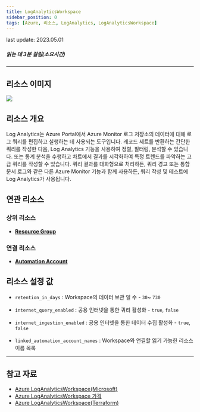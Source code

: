 ```yaml
---
title: LogAnalyticsWorkspace
sidebar_position: 0
tags: [Azure, 리소스, LogAnalytics, LogAnalyticsWorkspace]
---
```



<span className="theme-doc-version-badge badge badge--secondary">
    last update: 2023.05.01
</span>

##### 읽는 데 3분 걸림(소요시간)

*****

## 리소스 이미지
<img src={icon} />

## 리소스 개요
Log Analytics는 Azure Portal에서 Azure Monitor 로그 저장소의 데이터에 대해 로그 쿼리를 편집하고 실행하는 데 사용되는 도구입니다.
레코드 세트를 반환하는 간단한 쿼리를 작성한 다음, Log Analytics 기능을 사용하여 정렬, 필터링, 분석할 수 있습니다. 또는 통계 분석을 수행하고 차트에서 결과를 시각화하여 특정 트렌드를 파악하는 고급 쿼리를 작성할 수 있습니다.
쿼리 결과를 대화형으로 처리하든, 쿼리 경고 또는 통합 문서 로그와 같은 다른 Azure Monitor 기능과 함께 사용하든, 쿼리 작성 및 테스트에 Log Analytics가 사용됩니다.
## 연관 리소스
### 상위 리소스
- [**Resource Group**](https://docs.cstudio.app/docs/resource/azure/Base/ResourceGroup)

### 연결 리소스
- [**Automation Account**](https://docs.cstudio.app/docs/resource/azure/Automation/AutomationAccount)


## 리소스 설정 값
- ```retention_in_days``` : Workspace의 데이터 보관 일 수 - ```30```~ ```730```

- ```internet_query_enabled``` : 공용 인터넷을 통한 쿼리 활성화 - ```true```, ```false```

- ```internet_ingestion_enabled``` : 공용 인터넷을 통한 데이터 수집 활성화 - ```true```, ```false```

- ```linked_automation_account_names``` : Workspace와 연결할 읽기 가능한 리소스 이름 목록







*****
## 참고 자료
- [Azure LogAnalyticsWorkspace(Microsoft)](https://learn.microsoft.com/ko-kr/azure/azure-monitor/logs/log-analytics-overview)
- [Azure LogAnalyticsWorkspace 가격](https://azure.microsoft.com/ko-kr/pricing/details/monitor/) 
- [Azure LogAnalyticsWorkspace(Terraform)](https://registry.terraform.io/providers/hashicorp/azurerm/latest/docs/resources/log_analytics_workspace)

